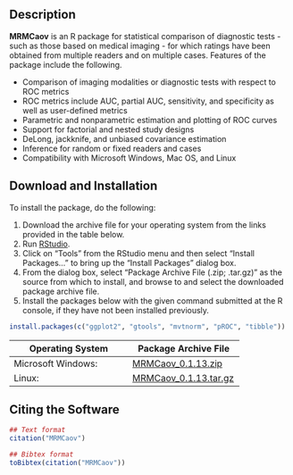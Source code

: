 ## Description

**MRMCaov** is an R package for statistical comparison of diagnostic tests - such as those based on medical imaging - for which ratings have been obtained from multiple readers and on multiple cases.  Features of the package include the following.

* Comparison of imaging modalities or diagnostic tests with respect to ROC metrics
* ROC metrics include AUC, partial AUC, sensitivity, and specificity as well as user-defined metrics
* Parametric and nonparametric estimation and plotting of ROC curves
* Support for factorial and nested study designs
* DeLong, jackknife, and unbiased covariance estimation
* Inference for random or fixed readers and cases
* Compatibility with Microsoft Windows, Mac OS, and Linux


## Download and Installation

To install the package, do the following:

1. Download the archive file for your operating system from the links provided in the table below.
2. Run [RStudio](https://www.rstudio.com/products/rstudio/).
3. Click on "Tools" from the RStudio menu and then select "Install Packages..." to bring up the "Install Packages" dialog box.
4. From the dialog box, select "Package Archive File (.zip; .tar.gz)" as the source from which to install, and browse to and select the downloaded package archive file.
5. Install the packages below with the given command submitted at the R console, if they have not been installed previously.

```r
install.packages(c("ggplot2", "gtools", "mvtnorm", "pROC", "tibble"))
```

| Operating System      | Package Archive File | 
|-----------------------|----------------------|
| Microsoft Windows: | [MRMCaov_0.1.13.zip](https://iowa-my.sharepoint.com/:u:/g/personal/bjsmith_uiowa_edu/Ebpgd5dMPg5Gis5PDX7Ic3AB9Ele-lEi7d9jjsBylBTXqg) |
| Linux: | [MRMCaov_0.1.13.tar.gz](https://iowa-my.sharepoint.com/:u:/g/personal/bjsmith_uiowa_edu/ESWlswNxJClKmdVX5e9ncvoB_e643njNgLFL5FhAKkT6Cw) |


## Citing the Software

```r
## Text format
citation("MRMCaov")

## Bibtex format
toBibtex(citation("MRMCaov"))
```
